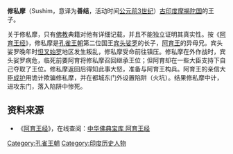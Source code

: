 '''修私摩'''（Sushim，意译为'''善结'''，活动时间[[公元前3世纪|公元前3世纪]]）[[古印度|古印度]][[摩揭陀国|摩揭陀国]]的王子。

关于修私摩，只有[[佛教|佛教]]典籍对他有详细记载，并且不能独立证明其真实性。按《[[阿育王经|阿育王经]]》，修私摩是[[孔雀王朝|孔雀王朝]]第二位国王[[宾头娑罗|宾头娑罗]]的长子，[[阿育王|阿育王]]的异母兄。宾头娑罗晚年时[[怛叉始罗|怛叉始罗]]地区发生叛乱，修私摩受命前往镇压。修私摩在外作战时，宾头娑罗病危，临死前要阿育将修私摩召回继承王位；但阿育却在一些大臣支持下自己夺取了王位。修私摩返回后得知此事大怒，准备与阿育王构兵。阿育王的亲信大臣[[成护|成护]]用诡计欺骗修私摩，并在都城东门外设置陷阱（火坑）。结果修私摩中计，进攻东门，落入陷阱中惨死。

==资料来源==
*《[[阿育王经|阿育王经]]》，在线查阅：[http://www2.fodian.net/BaoKu/FoJingWenInfo.aspx?ID=T2043 中华佛典宝库 阿育王经]{{dead link|date=2017年11月 |bot=InternetArchiveBot |fix-attempted=yes }}
[[Category:孔雀王朝|Category:孔雀王朝]]
[[Category:印度历史人物|Category:印度历史人物]]